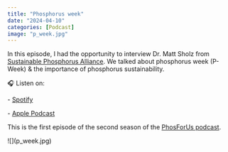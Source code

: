 ```yaml
---
title: "Phosphorus week"
date: "2024-04-10"
categories: [Podcast]
image: "p_week.jpg"
---
```


In this episode, I had the opportunity to interview Dr. Matt Sholz from [Sustainable Phosphorus Alliance](https://phosphorusalliance.org/). We talked about phosphorus week (P-Week) & the importance of phosphorus sustainability. 

🎧 Listen on:

\- [Spotify](https://open.spotify.com/episode/5wK3QJAdy2ZRN6DtT0h57n?si=d0e1ea5be80143a6)

\- [Apple Podcast](https://podcasts.apple.com/us/podcast/phosphorus-week/id1687822753?i=1000652042431)

This is the first episode of the second season of the [PhosForUs podcast](https://open.spotify.com/show/5nECIx73y9bkGT8RUQkZSQ?si=62fc5e6469dd4357).

\![\](p_week.jpg)
